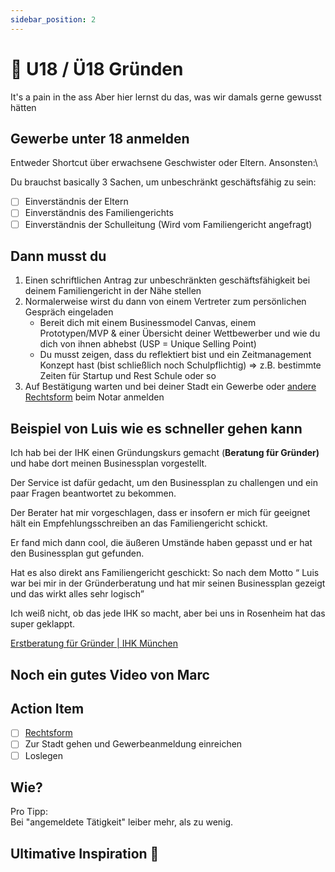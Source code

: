 ```yaml
---
sidebar_position: 2
---
```


# 👀 U18 / Ü18 Gründen

<Admonition type="info" icon="📍">
  It's a pain in the ass Aber hier lernst du das, was wir damals gerne gewusst
  hätten
</Admonition>

## Gewerbe unter 18 anmelden

Entweder Shortcut über erwachsene Geschwister oder Eltern. Ansonsten:\

Du brauchst basically 3 Sachen, um unbeschränkt geschäftsfähig zu sein:

- [ ] Einverständnis der Eltern
- [ ] Einverständnis des Familiengerichts
- [ ] Einverständnis der Schulleitung (Wird vom Familiengericht angefragt)

## Dann musst du

1. Einen schriftlichen Antrag zur unbeschränkten geschäftsfähigkeit bei deinem Familiengericht in der Nähe stellen
2. Normalerweise wirst du dann von einem Vertreter zum persönlichen Gespräch eingeladen
   - Bereit dich mit einem Businessmodel Canvas, einem Prototypen/MVP & einer Übersicht deiner Wettbewerber und wie du dich von ihnen abhebst (USP = Unique Selling Point)
   - Du musst zeigen, dass du reflektiert bist und ein Zeitmanagement Konzept hast (bist schließlich noch Schulpflichtig) ⇒ z.B. bestimmte Zeiten für Startup und Rest Schule oder so
3. Auf Bestätigung warten und bei deiner Stadt ein Gewerbe oder [andere Rechtsform](https://www.notion.so/Unternehmensform-5fffa8abe0fa45c981a612e62334c910?pvs=21) beim Notar anmelden

## Beispiel von Luis wie es schneller gehen kann

<ImageFloat
  source="/content/5-gründung-2-u18-luis.png"
  text="Luis Haitzer, Gründer von Stududu"
/>
Ich hab bei der IHK einen Gründungskurs gemacht (**Beratung für Gründer)** und habe
dort meinen Businessplan vorgestellt.

Der Service ist dafür gedacht, um den Businessplan zu challengen und ein paar Fragen beantwortet zu bekommen.

Der Berater hat mir vorgeschlagen, dass er insofern er mich für geeignet hält ein Empfehlungsschreiben an das Familiengericht schickt.

Er fand mich dann cool, die äußeren Umstände haben gepasst und er hat den Businessplan gut gefunden.

Hat es also direkt ans Familiengericht geschickt:
So nach dem Motto “ Luis war bei mir in der Gründerberatung und hat mir seinen Businessplan gezeigt und das wirkt alles sehr logisch”

Ich weiß nicht, ob das jede IHK so macht, aber bei uns in Rosenheim hat das super geklappt.

[Erstberatung für Gründer | IHK München](https://www.ihk-muenchen.de/de/service-beratung/gruendungsberatung)

## Noch ein gutes Video von Marc

<YouTube videoId="l22u3GxLARs" />

## Action Item

- [ ] [Rechtsform](/docs/founding/corporate-form.mdx)
- [ ] Zur Stadt gehen und Gewerbeanmeldung einreichen
- [ ] Loslegen

## Wie?

Pro Tipp:\
Bei "angemeldete Tätigkeit" leiber mehr, als zu wenig.

<YouTube videoId="trPRRPUjpNQ" />

<Tooltipp
  toolName="FigJam"
  toolDescription="Zum Aufschreiben von Ideen beim Brainstorming kannst du kostenlos FigJam nutzen."
  toolSource="https://www.figma.com/de/figjam/"
  tutorialSource="https://www.youtube.com/watch?v=axDzyLEfYgU"
  buttonText="Zu FigJam"
/>

## Ultimative Inspiration 🥵

<YouTube videoId="w0rL6Ju9H2Q" />
